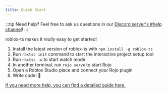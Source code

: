 ```yaml
---
title: Quick Start
---
```


:::tip Need help?
Feel free to ask us questions in our [Discord server's #help channel](https://discord.roblox-ts.com)!
:::

roblox-ts makes it _really_ easy to get started!

1. Install the latest version of roblox-ts with `npm install -g roblox-ts`
1. Run `rbxtsc init` command to start the interactive project setup tool
1. Run `rbxtsc -w` to start watch mode
1. In another terminal, run `rojo serve` to start Rojo
1. Open a Roblox Studio place and connect your Rojo plugin
1. Write code! :tada:

[If you need more help, you can find a detailed guide here.](./setup-guide)
